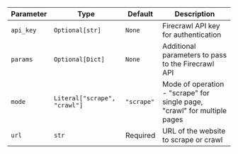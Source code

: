 | Parameter | Type | Default | Description |
| --- | --- | --- | --- |
| `api_key` | `Optional[str]` | `None` | Firecrawl API key for authentication |
| `params` | `Optional[Dict]` | `None` | Additional parameters to pass to the Firecrawl API |
| `mode` | `Literal["scrape", "crawl"]` | `"scrape"` | Mode of operation - "scrape" for single page, "crawl" for multiple pages |
| `url` | `str` | Required | URL of the website to scrape or crawl |
